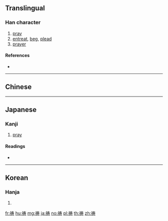 {{character info/new}}
{{also|禱}}
==Translingual==

===Han character===
{{Han char|rn=113|rad=示|as=07|sn=12|four=|canj=IFQKI}}

# [[pray]]
# [[entreat]], [[beg]], [[plead]]
# [[prayer]]

====References====
* {{Han ref|kx=0843.261|hdz=42399.190|uh=7977|ud=31095}}

----

==Chinese==
{{zh-see|禱}}

----

==Japanese==

===Kanji===
{{ja-kanji|grade=n|rs=示07}}

# [[pray]]

====Readings====
* {{ja-readings|on=[[とう]] (tō)|kun=[[いのる]] (inoru), [[いのり]] (inori), [[まつる]] (matsuru)|nanori=}}

----

==Korean==

===Hanja===
{{ko-hanja|hangeul=도|eumhun=|rv=do|mr=to|y=to}}

# {{defn|lang=ko|sort=示07}}

[[fr:祷]]
[[hu:祷]]
[[mg:祷]]
[[ja:祷]]
[[no:祷]]
[[pl:祷]]
[[th:祷]]
[[zh:祷]]